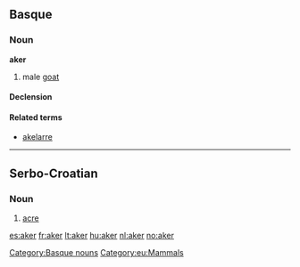==Basque==

===Noun===
'''aker'''

# male [[goat]]

====Declension====
{{eu-decl-anim noun|rr=1}}

====Related terms====
* [[akelarre]]

[[Category:Basque nouns]]
[[Category:eu:Mammals]]

----

==Serbo-Croatian==

===Noun===
{{hr-noun|m}}

# [[acre]]

[[es:aker]]
[[fr:aker]]
[[lt:aker]]
[[hu:aker]]
[[nl:aker]]
[[no:aker]]